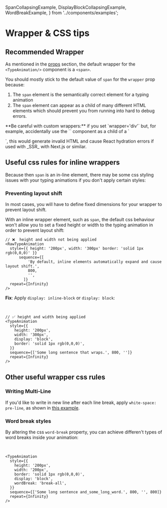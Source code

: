   SpanCollapsingExample,
  DisplayBlockCollapsingExample,
  WordBreakExample,
} from '../components/examples';

# Wrapper & CSS tips

## Recommended Wrapper

As mentioned in the [props](/options#component-props) section, the default wrapper for the `<TypeAnimation/>` component is a `<span>`.

You should mostly stick to the default value of `span` for the `wrapper` prop because:

1. The `span` element is the semantically correct element for a typing animation
2. The `span` element can appear as a child of many different HTML elements which should prevent you from running into hard to debug errors.

<Callout emoji="⚠️">
**Be careful with custom wrappers:** if you set `wrapper='div'` but, for example, accidentally use the `<TypeAnimation/>` component as a child of a `<p>`, this would generate invalid HTML and cause React hydration errors if used with _SSR_ with Next.js or similar.
</Callout>

## Useful css rules for inline wrappers

Because then `span` is an in-line element, there may be some css styling issues with your typing animations if you don't apply certain styles:

### Preventing layout shift

In most cases, you will have to define fixed dimensions for your wrapper to prevent layout shift.

With an inline wrapper element, such as `span`, the default css behaviour won't allow you to set a fixed height or width to the typing animation in order to prevent layout shift:

<SpanCollapsingExample />

```tsx /height: '200px'/ /width: '300px'/
// ❌  height and width not being applied
<RawTypeAnimation
  style={{ height: '200px', width: '300px' border: 'solid 1px rgb(0,0,0)' }}
      sequence={[
          'By default, inline elements automatically expand and cause layout shift.',
          800,
          '',
        ]}
  repeat={Infinity}
/>
```

**Fix**: Apply `display: inline-block` or `display: block`:

<br />

<DisplayBlockCollapsingExample />

```tsx /display: 'block'/ /height: '200px'/ /width: '300px'/ copy
// ✅ height and width being applied
<TypeAnimation
  style={{
    height: '200px',
    width: '300px',
    display: 'block',
    border: 'solid 1px rgb(0,0,0)',
  }}
  sequence={['Some long sentence that wraps.', 800, '']}
  repeat={Infinity}
/>
```

## Other useful wrapper css rules

### Writing Multi-Line

If you'd like to write in new line after each line break, apply `white-space: pre-line`, as shown in [this example](/examples#multiple-lines).

### Word break styles

By altering the css `word-break` property, you can achieve differen't types of word breaks inside your animation:

<br />
<WordBreakExample wordBreak="break-all" hypens="none" />

```tsx /wordBreak: 'break-all'/ copy
<TypeAnimation
  style={{
    height: '200px',
    width: '200px',
    border: 'solid 1px rgb(0,0,0)',
    display: 'block',
    wordBreak: 'break-all',
  }}
  sequence={['Some long sentence and_some_long_word.', 800, '', 800]}
  repeat={Infinity}
/>
```
